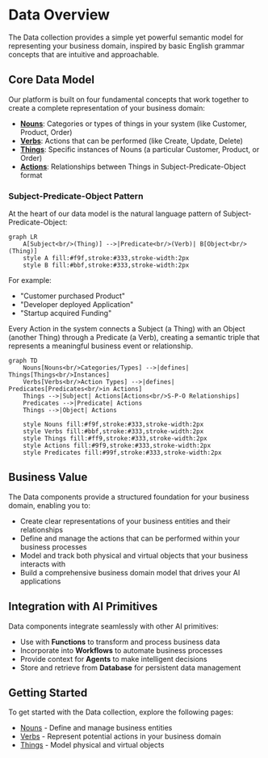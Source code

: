 # Data Overview

The Data collection provides a simple yet powerful semantic model for representing your business domain, inspired by basic English grammar concepts that are intuitive and approachable.

## Core Data Model

Our platform is built on four fundamental concepts that work together to create a complete representation of your business domain:

- **[Nouns](/nouns)**: Categories or types of things in your system (like Customer, Product, Order)
- **[Verbs](/verbs)**: Actions that can be performed (like Create, Update, Delete)
- **[Things](/things)**: Specific instances of Nouns (a particular Customer, Product, or Order)
- **[Actions](/actions)**: Relationships between Things in Subject-Predicate-Object format

### Subject-Predicate-Object Pattern

At the heart of our data model is the natural language pattern of Subject-Predicate-Object:

```mermaid
graph LR
    A[Subject<br/>(Thing)] -->|Predicate<br/>(Verb)| B[Object<br/>(Thing)]
    style A fill:#f9f,stroke:#333,stroke-width:2px
    style B fill:#bbf,stroke:#333,stroke-width:2px
```

For example:
- "Customer purchased Product"
- "Developer deployed Application"
- "Startup acquired Funding"

Every Action in the system connects a Subject (a Thing) with an Object (another Thing) through a Predicate (a Verb), creating a semantic triple that represents a meaningful business event or relationship.

```mermaid
graph TD
    Nouns[Nouns<br/>Categories/Types] -->|defines| Things[Things<br/>Instances]
    Verbs[Verbs<br/>Action Types] -->|defines| Predicates[Predicates<br/>in Actions]
    Things -->|Subject| Actions[Actions<br/>S-P-O Relationships]
    Predicates -->|Predicate| Actions
    Things -->|Object| Actions
    
    style Nouns fill:#f9f,stroke:#333,stroke-width:2px
    style Verbs fill:#bbf,stroke:#333,stroke-width:2px
    style Things fill:#ff9,stroke:#333,stroke-width:2px
    style Actions fill:#9f9,stroke:#333,stroke-width:2px
    style Predicates fill:#99f,stroke:#333,stroke-width:2px
```

## Business Value

The Data components provide a structured foundation for your business domain, enabling you to:

- Create clear representations of your business entities and their relationships
- Define and manage the actions that can be performed within your business processes
- Model and track both physical and virtual objects that your business interacts with
- Build a comprehensive business domain model that drives your AI applications

## Integration with AI Primitives

Data components integrate seamlessly with other AI primitives:

- Use with **Functions** to transform and process business data
- Incorporate into **Workflows** to automate business processes
- Provide context for **Agents** to make intelligent decisions
- Store and retrieve from **Database** for persistent data management

## Getting Started

To get started with the Data collection, explore the following pages:

- [Nouns](/nouns) - Define and manage business entities
- [Verbs](/verbs) - Represent potential actions in your business domain
- [Things](/things) - Model physical and virtual objects
